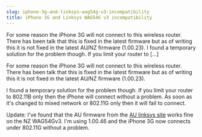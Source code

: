 ```yaml
---
slug: iphone-3g-and-linksys-wag54g-v3-incompatibility
title: iPhone 3G and Linksys WAG54G v3 incompatibility
---
```

<p>For some reason the iPhone 3G will not connect to this wireless router. There has been talk that this is fixed in the latest firmware but as of writing this it is not fixed in the latest AU/NZ firmware (1.00.23). I found a temporary solution for the problem though. If you limit your router to [&hellip;]</p>


<!--truncate-->
For some reason the iPhone 3G will not connect to this wireless router. There has been talk that this is fixed in the latest firmware but as of writing this it is not fixed in the latest AU/NZ firmware (1.00.23).  

I found a temporary solution for the problem though. If you limit your router to 802.11B only then the iPhone will connect without a problem. As soon as it's changed to mixed network or 802.11G only then it will fail to connect.  

Update: I've found that the AU firmware from the <a href="http://www-au.linksys.com/servlet/Satellite?c=L_CASupport_C2&#038;childpagename=AU%2FLayout&#038;cid=1175234126907&#038;pagename=Linksys%2FCommon%2FVisitorWrapper&#038;lid=2690714626B148&#038;displaypage=download">AU linksys site</a> works fine on the NZ WAG54Gv3. I'm using 1.00.46 and the iPhone 3G now connects under 802.11G without a problem.  

